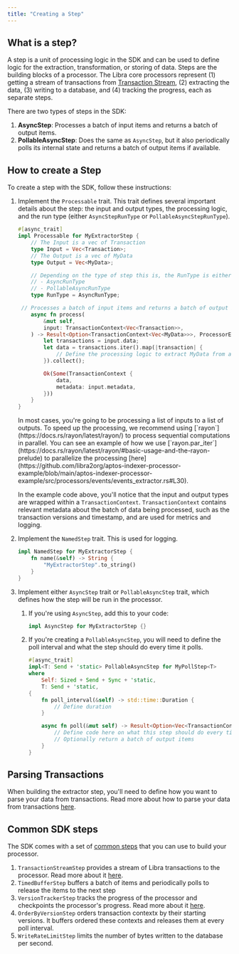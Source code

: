 ```yaml
---
title: "Creating a Step"
---
```



## What is a step?

A step is a unit of processing logic in the SDK and can be used to define logic for the extraction, transformation, or storing of data.
Steps are the building blocks of a processor.
The Libra core processors represent (1) getting a stream of transactions from [Transaction Stream](/build/indexer/txn-stream), (2) extracting the data, (3) writing to a database, and (4) tracking the progress, each as separate steps.

There are two types of steps in the SDK:

1. **AsyncStep**: Processes a batch of input items and returns a batch of output items.
2. **PollableAsyncStep**: Does the same as `AsyncStep`, but it also periodically polls its internal state and returns a batch of output items if available.

## How to create a Step

To create a step with the SDK, follow these instructions:

1. Implement the `Processable` trait. This trait defines several important details about the step: the input and output types, the processing logic, and the run type (either `AsyncStepRunType` or `PollableAsyncStepRunType`).

   ```rust
   #[async_trait]
   impl Processable for MyExtractorStep {
       // The Input is a vec of Transaction
       type Input = Vec<Transaction>;
       // The Output is a vec of MyData
       type Output = Vec<MyData>;

       // Depending on the type of step this is, the RunType is either
       // - AsyncRunType
       // - PollableAsyncRunType
       type RunType = AsyncRunType;

   	// Processes a batch of input items and returns a batch of output items.
       async fn process(
           &mut self,
           input: TransactionContext<Vec<Transaction>>,
       ) -> Result<Option<TransactionContext<Vec<MyData>>>, ProcessorError> {
           let transactions = input.data;
           let data = transactions.iter().map(|transaction| {
               // Define the processing logic to extract MyData from a Transaction
           }).collect();

           Ok(Some(TransactionContext {
               data,
               metadata: input.metadata,
           }))
       }
   }
   ```

   <Aside type="note">
     In most cases, you're going to be processing a list of inputs to a list of outputs.
     To speed up the processing, we recommend using [`rayon`](https://docs.rs/rayon/latest/rayon/) to process sequential computations in parallel.
     You can see an example of how we use [`rayon.par_iter`](https://docs.rs/rayon/latest/rayon/#basic-usage-and-the-rayon-prelude) to parallelize the processing [here](https://github.com/libra2org/aptos-indexer-processor-example/blob/main/aptos-indexer-processor-example/src/processors/events/events_extractor.rs#L30).
   </Aside>

   In the example code above, you'll notice that the input and output types are wrapped within a `TransactionContext`.
   `TransactionContext` contains relevant metadata about the batch of data being processed, such as the transaction versions and timestamp, and are used for metrics and logging.

2. Implement the `NamedStep` trait. This is used for logging.

   ```rust
   impl NamedStep for MyExtractorStep {
       fn name(&self) -> String {
           "MyExtractorStep".to_string()
       }
   }
   ```

3. Implement either `AsyncStep` trait or `PollableAsyncStep` trait, which defines how the step will be run in the processor.
   1. If you're using `AsyncStep`, add this to your code:

      ```rust
      impl AsyncStep for MyExtractorStep {}
      ```

   2. If you're creating a `PollableAsyncStep`, you will need to define the poll interval and what the step should do every time it polls.

      ```rust
      #[async_trait]
      impl<T: Send + 'static> PollableAsyncStep for MyPollStep<T>
      where
          Self: Sized + Send + Sync + 'static,
          T: Send + 'static,
      {
          fn poll_interval(&self) -> std::time::Duration {
              // Define duration
          }

          async fn poll(&mut self) -> Result<Option<Vec<TransactionContext<T>>>, ProcessorError> {
              // Define code here on what this step should do every time it polls
              // Optionally return a batch of output items
          }
      }
      ```

## Parsing Transactions

When building the extractor step, you'll need to define how you want to parse your data from transactions.
Read more about how to parse your data from transactions [here](/build/indexer/indexer-sdk/documentation/steps/parsing-txns).

## Common SDK steps

The SDK comes with a set of [common steps](https://github.com/libra2org/aptos-indexer-processor-sdk/tree/main/aptos-indexer-processors-sdk/sdk/src/common_steps) that you can use to build your processor.

1. `TransactionStreamStep` provides a stream of Libra transactions to the processor. Read more about it [here](/build/indexer/indexer-sdk/documentation/steps/transaction-stream).
2. `TimedBufferStep` buffers a batch of items and periodically polls to release the items to the next step
3. `VersionTrackerStep` tracks the progress of the processor and checkpoints the processor's progress. Read more about it [here](/build/indexer/indexer-sdk/documentation/version-tracking).
4. `OrderByVersionStep` orders transaction contextx by their starting versions. It buffers ordered these contexts and releases them at every poll interval.
5. `WriteRateLimitStep` limits the number of bytes written to the database per second.
